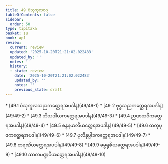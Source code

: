 ```yaml
---
title: 49 ပံသုကူလဝဂ္ဂ
tableOfContents: false
sidebar:
  order: 50
type: tipitaka
basket: su
book: ap1
review:
  current: review
  updated: '2025-10-20T21:21:02.022483'
  updated_by: ''
  notes: ''
  history:
  - state: review
    date: '2025-10-20T21:21:02.022483'
    updated_by: ''
    notes: ''
    previous_state: draft
---
```



<DynamicBreadcrumb />


<ReviewStatus review={frontmatter.review} showDetails={true} />

<HypothesisAnnotation frontmatter={frontmatter} />



<TableOfContents book="ap1" section="49">
* [49.1 ပံသုကူလသညကတ္ထေရအပဒါန](49/49-1)
* [49.2 ဗုဒ္ဓသညကတ္ထေရအပဒါန](49/49-2)
* [49.3 ဘိသဒါယကတ္ထေရအပဒါန](49/49-3)
* [49.4 ဉာဏထဝိကတ္ထေရအပဒါန](49/49-4)
* [49.5 စန္ဒနမာလိယတ္ထေရအပဒါန](49/49-5)
* [49.6 ဓာတုပူဇကတ္ထေရအပဒါန](49/49-6)
* [49.7 ပုလိနုပ္ပါဒကတ္ထေရအပဒါန](49/49-7)
* [49.8 တရဏိယတ္ထေရအပဒါန](49/49-8)
* [49.9 ဓမ္မရုစိယတ္ထေရအပဒါန](49/49-9)
* [49.10 သာလမဏ္ဍပိယတ္ထေရအပဒါန](49/49-10)
</TableOfContents>